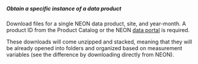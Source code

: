 ##### Obtain a specific instance of a data product

Download files for a single NEON data product, site, and year-month. A product ID from the Product Catalog or the NEON <a href='http://data.neonscience.org/static/browse.html' target='_blank'>data portal</a> is required.

These downloads will come unzipped and stacked, meaning that they will be already opened into folders and organized based on measurement variables (see the difference by downloading directly from NEON). 
